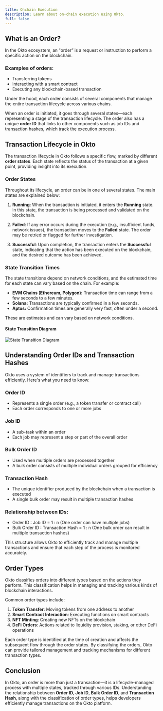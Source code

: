 ```yaml
---
title: Onchain Execution
description: Learn about on-chain execution using Okto.
full: false
---
```



## What is an Order?

In the Okto ecosystem, an "order” is a request or instruction to perform a specific action on the blockchain.

### Examples of orders:
- Transferring tokens
- Interacting with a smart contract
- Executing any blockchain-based transaction

Under the hood, each order consists of several components that manage the entire transaction lifecycle across various chains.

When an order is initiated, it goes through several states—each representing a stage of the transaction lifecycle. The order also has a unique **order ID** that links to other components such as job IDs and transaction hashes, which track the execution process.

## Transaction Lifecycle in Okto

The transaction lifecycle in Okto follows a specific flow, marked by different **order states**. Each state reflects the status of the transaction at a given point, providing insight into its execution.

### Order States 

Throughout its lifecycle, an order can be in one of several states. The main states are explained below:

1. **Running**: When the transaction is initiated, it enters the **Running** state. In this state, the transaction is being processed and validated on the blockchain.
   
2. **Failed**: If any error occurs during the execution (e.g., insufficient funds, network issues), the transaction moves to the **Failed** state. The order may be retried or flagged for further investigation.

3. **Successful**: Upon completion, the transaction enters the **Successful** state, indicating that the action has been executed on the blockchain, and the desired outcome has been achieved.

### State Transition Times

The state transitions depend on network conditions, and the estimated time for each state can vary based on the chain. For example:
- **EVM Chains (Ethereum, Polygon):** Transaction time can range from a few seconds to a few minutes.
- **Solana:** Transactions are typically confirmed in a few seconds.
- **Aptos:** Confirmation times are generally very fast, often under a second.

<Callout title="Note">
These are estimates and can vary based on network conditions.
</Callout>

#### State Transition Diagram

![State Transition Diagram](/images/state-transition-diagram.png)

## **Understanding Order IDs and Transaction Hashes**

Okto uses a system of identifiers to track and manage transactions efficiently. Here's what you need to know:

### **Order ID**

* Represents a single order (e.g., a token transfer or contract call)  
* Each order corresponds to one or more jobs

### **Job ID**

* A sub-task within an order  
* Each job may represent a step or part of the overall order

### **Bulk Order ID**

* Used when multiple orders are processed together  
* A bulk order consists of multiple individual orders grouped for efficiency

### **Transaction Hash**

* The unique identifier produced by the blockchain when a transaction is executed  
* A single bulk order may result in multiple transaction hashes

### **Relationship between IDs:**

* Order ID : Job ID \= 1 : n (One order can have multiple jobs)  
* Bulk Order ID : Transaction Hash \= 1 : n (One bulk order can result in multiple transaction hashes)

This structure allows Okto to efficiently track and manage multiple transactions and ensure that each step of the process is monitored accurately.

## **Order Types**

Okto classifies orders into different types based on the actions they perform. This classification helps in managing and tracking various kinds of blockchain interactions.

Common order types include:

1. **Token Transfer**: Moving tokens from one address to another  
2. **Smart Contract Interaction**: Executing functions on smart contracts  
3. **NFT Minting**: Creating new NFTs on the blockchain  
4. **DeFi Orders**: Actions related to liquidity provision, staking, or other DeFi operations

Each order type is identified at the time of creation and affects the subsequent flow through the order states. By classifying the orders, Okto can provide tailored management and tracking mechanisms for different transaction types.

## **Conclusion**

In Okto, an order is more than just a transaction—it is a lifecycle-managed process with multiple states, tracked through various IDs. Understanding the relationship between **Order ID**, **Job ID**, **Bulk Order ID**, and **Transaction Hash**, along with the classification of order types, helps developers efficiently manage transactions on the Okto platform.